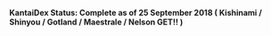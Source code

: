 '''KantaiDex Status: Complete as of 25 September 2018 ( Kishinami / Shinyou / Gotland / Maestrale / Nelson GET!! )'''